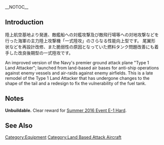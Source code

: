 __NOTOC__
{{Equipmentinfo|186}}

==Introduction==
陸上航空基地より発進、敵艦船への対艦攻撃及び敵飛行場等への対地攻撃などを行った海軍の主力陸上攻撃機「一式陸攻」のさらなる性能向上型です。
尾翼形状などを再設計改修、また脆弱性の原因となっていた燃料タンク問題改善にも着手した改良後期型の一式陸攻です。

An improved version of the Navy's premier ground attack plane "Type 1 Land Attacker"; launched from land-based air bases for anti-ship operations against enemy vessels and air-raids against enemy airfields.
This is a late remodel of the Type 1 Land Attacker that has undergone changes to the shape of the tail and a redesign to fix the vulnerability of the fuel tank.

==Notes==
'''Unbuildable.''' Clear reward for [[Summer 2016 Event#E-1|Summer 2016 Event E-1 Hard]].

==See Also==
{{Equipmentlist}}
[[Category:Equipment]]
[[Category:Land Based Attack Aircraft]]